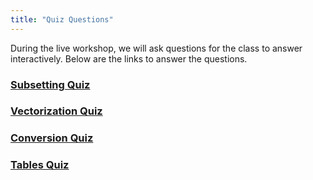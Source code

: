 ```yaml
---
title: "Quiz Questions"
---
```


During the live workshop, we will ask questions for the class to answer
interactively. Below are the links to answer the questions.

### [Subsetting Quiz](https://goo.gl/forms/JYQVIjlKAV6aXrIz1)

### [Vectorization Quiz](https://goo.gl/forms/dco0MMG5FWfj3Cpn2)

### [Conversion Quiz](https://goo.gl/forms/bKamQXwgHSkQqSR73)

### [Tables Quiz](https://goo.gl/forms/KcJQ5rNnXW81sVL63)


